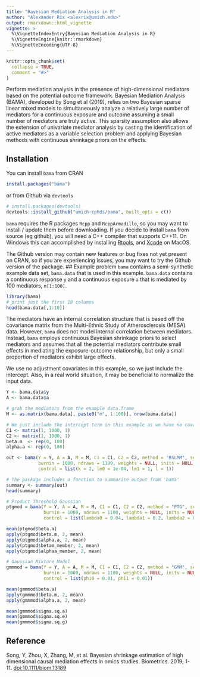 ```yaml
---
title: "Bayesian Mediation Analysis in R"
author: "Alexander Rix <alexrix@umich.edu>"
output: rmarkdown::html_vignette
vignette: >
  %\VignetteIndexEntry{Bayesian Mediation Analysis in R}
  %\VignetteEngine{knitr::rmarkdown}
  %\VignetteEncoding{UTF-8}
---
```


```r
knitr::opts_chunk$set(
  collapse = TRUE,
  comment = "#>"
)
```

Perform mediation analysis in the presence of high-dimensional
mediators based on the potential outcome framework. Bayesian Mediation
Analysis (BAMA), developed by Song et al (2019), relies on two Bayesian sparse
linear mixed models to simultaneously analyze a relatively large number of
mediators for a continuous exposure and outcome assuming a small number of
mediators are truly active. This sparsity assumption also allows the  extension
of univariate mediator analysis by casting the identification of active
mediators as a variable selection problem and applying Bayesian methods with
continuous shrinkage priors on the effects.

## Installation
You can install `bama` from CRAN
```r
install.packages("bama")
```

or from Github via `devtools`
```r
# install.packages(devtools)
devtools::install_github("umich-cphds/bama", built_opts = c())
```
`bama` requires the R packages `Rcpp` and `RcppArmadillo`, so you may want to
install / update them before downloading. If you decide to install `bama` from
source (eg github), you will need a C++ compiler that supports C++11. On Windows
this can accomplished by installing
[Rtools](https://cran.r-project.org/bin/windows/Rtools/), and
[Xcode](https://apps.apple.com/us/app/xcode/id497799835?mt=12) on MacOS.

The Github version may contain new features or bug fixes not yet present on
CRAN, so if you are experiencing issues, you may want to try the Github
version of the package.
## Example problem
`bama` contains a semi-synthetic example data set, `bama.data` that is used in
this example. `bama.data` contains a continuous response `y` and a continuous
exposure `a` that is mediated by 100 mediators, `m[1:100]`.

```r
library(bama)
# print just the first 10 columns
head(bama.data[,1:10])
```

The mediators have an internal correlation structure that is based off the
covariance matrix from the Multi-Ethnic Study of Atherosclerosis (MESA) data.
However, `bama` does not model internal correlation between mediators.
Instead, `bama` employs continuous Bayesian shrinkage priors to select mediators
and assumes that all the potential mediators contribute small effects
in mediating the exposure-outcome relationship, but only a small proportion of
mediators exhibit large effects.

We use no adjustment covariates in this example, so we just include the
intercept. Also, in a real world situation, it may be beneficial to normalize
the input data.

```r
Y <- bama.data$y
A <- bama.data$a

# grab the mediators from the example data.frame
M <- as.matrix(bama.data[, paste0("m", 1:100)], nrow(bama.data))

# We just include the intercept term in this example as we have no covariates
C1 <- matrix(1, 1000, 1)
C2 <- matrix(1, 1000, 1)
beta.m  <- rep(0, 100)
alpha.a <- rep(0, 100)

out <- bama(Y = Y, A = A, M = M, C1 = C1, C2 = C2, method = "BSLMM", seed = 1234,
            burnin = 1000, ndraws = 1100, weights = NULL, inits = NULL, 
            control = list(k = 2, lm0 = 1e-04, lm1 = 1, l = 1))

# The package includes a function to summarise output from 'bama'
summary <- summary(out)
head(summary)

# Product Threshold Gaussian 
ptgmod = bama(Y = Y, A = A, M = M, C1 = C1, C2 = C2, method = "PTG", seed = 1234,
              burnin = 1000, ndraws = 1100, weights = NULL, inits = NULL, 
              control = list(lambda0 = 0.04, lambda1 = 0.2, lambda2 = 0.2))

mean(ptgmod$beta.a)
apply(ptgmod$beta.m, 2, mean)
apply(ptgmod$alpha.a, 2, mean)
apply(ptgmod$betam_member, 2, mean)
apply(ptgmod$alphaa_member, 2, mean)

# Gaussian Mixture Model
gmmmod = bama(Y = Y, A = A, M = M, C1 = C1, C2 = C2, method = "GMM", seed = 1234,
              burnin = 1000, ndraws = 1100, weights = NULL, inits = NULL, 
              control = list(phi0 = 0.01, phi1 = 0.01))

mean(gmmmod$beta.a)
apply(gmmmod$beta.m, 2, mean)
apply(gmmmod$alpha.a, 2, mean)

mean(gmmmod$sigma.sq.a)
mean(gmmmod$sigma.sq.e)
mean(gmmmod$sigma.sq.g)
```

## Reference
Song, Y, Zhou, X, Zhang, M, et al. Bayesian shrinkage estimation of high
dimensional causal mediation effects in omics studies. Biometrics. 2019;
1-11. [doi:10.1111/biom.13189](https://doi.org/10.1111/biom.13189)
